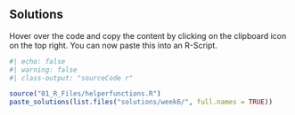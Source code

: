 ## Solutions

:::{.callout-tip}
Hover over the code and copy the content by clicking on the clipboard icon on the top right. You can now paste this into an R-Script.
:::

```r
#| echo: false
#| warning: false
#| class-output: "sourceCode r"

source("01_R_Files/helperfunctions.R")
paste_solutions(list.files("solutions/week6/", full.names = TRUE))
```
